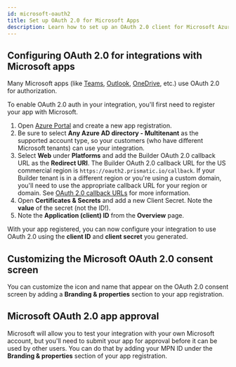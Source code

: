 ```yaml
---
id: microsoft-oauth2
title: Set up OAuth 2.0 for Microsoft Apps
description: Learn how to set up an OAuth 2.0 client for Microsoft Azure-based apps
---
```



<Vimeo
  video="907604023"
  title="Configuring OAuth 2.0 for integrations with Microsoft apps"
/>

## Configuring OAuth 2.0 for integrations with Microsoft apps

Many Microsoft apps (like [Teams](/docs/composer/builder/components/ms-teams.mdx), [Outlook](/docs/composer/builder/components/ms-outlook.mdx), [OneDrive](/docs/composer/builder/components/ms-onedrive.mdx), etc.) use OAuth 2.0 for authorization.

To enable OAuth 2.0 auth in your integration, you'll first need to register your app with Microsoft.

1. Open [Azure Portal](https://portal.azure.com/) and create a new app registration.
1. Be sure to select **Any Azure AD directory - Multitenant** as the supported account type, so your customers (who have different Microsoft tenants) can use your integration.
1. Select **Web** under **Platforms** and add the Builder OAuth 2.0 callback URL as the **Redirect URI**. The Builder OAuth 2.0 callback URL for the US commercial region is `https://oauth2.prismatic.io/callback`.
   If your Builder tenant is in a different region or you're using a custom domain, you'll need to use the appropriate callback URL for your region or domain. See [OAuth 2.0 callback URLs](/docs/composer/builder/connections.mdx#creating-an-oauth-20-app-in-a-third-party-service) for more information.
1. Open **Certificates & Secrets** and add a new Client Secret.
   Note the **value** of the secret (not the ID!).
1. Note the **Application (client) ID** from the **Overview** page.

With your app registered, you can now configure your integration to use OAuth 2.0 using the **client ID** and **client secret** you generated.

## Customizing the Microsoft OAuth 2.0 consent screen

You can customize the icon and name that appear on the OAuth 2.0 consent screen by adding a **Branding & properties** section to your app registration.

## Microsoft OAuth 2.0 app approval

Microsoft will allow you to test your integration with your own Microsoft account, but you'll need to submit your app for approval before it can be used by other users.
You can do that by adding your MPN ID under the **Branding & properties** section of your app registration.
